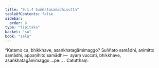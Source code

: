 ```yaml
---
title: "9.1.4 Suññatasamādhisutta"
tableOfContents: false
sidebar:
  order: 6
type: "tipitaka"
basket: "su"
book: "sala"
---
```



<DynamicBreadcrumb />

<Division number="369" book="sala" bookNo="13" page="536">

<Paragraph number="1677" book="sala">
“Katamo ca, bhikkhave, asaṅkhatagāmimaggo? Suññato samādhi, animitto samādhi, appaṇihito samādhi—  ayaṃ vuccati, bhikkhave, asaṅkhatagāmimaggo …pe… .

</Paragraph>
</Division>

<Paragraph number="1678" type="center" book="sala">
Catutthaṃ.
</Paragraph>